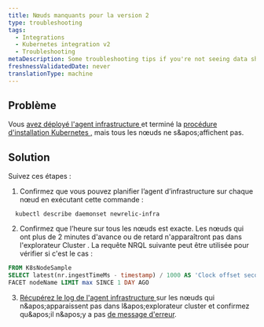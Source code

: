 ```yaml
---
title: Nœuds manquants pour la version 2
type: troubleshooting
tags:
  - Integrations
  - Kubernetes integration v2
  - Troubleshooting
metaDescription: Some troubleshooting tips if you're not seeing data show up for your New Relic's Kubernetes integration.
freshnessValidatedDate: never
translationType: machine
---
```


## Problème

Vous [avez déployé l'agent infrastructure ](/docs/infrastructure/infrastructure-monitoring/get-started/choose-infra-install-method/)et terminé la [procédure d'installation Kubernetes ,](/install/kubernetes/) mais tous les nœuds ne s&amp;apos;affichent pas.

## Solution

Suivez ces étapes :

1. Confirmez que vous pouvez planifier l’agent d’infrastructure sur chaque nœud en exécutant cette commande :

```shell
  kubectl describe daemonset newrelic-infra
```

2. Confirmez que l’heure sur tous les nœuds est exacte. Les nœuds qui ont plus de 2 minutes d'avance ou de retard n'apparaîtront pas dans l'explorateur Cluster . La requête NRQL suivante peut être utilisée pour vérifier si c'est le cas :

```sql
FROM K8sNodeSample
SELECT latest(nr.ingestTimeMs - timestamp) / 1000 AS 'Clock offset seconds'
FACET nodeName LIMIT max SINCE 1 DAY AGO
```

3. [Récupérez le log de l'agent infrastructure ](/docs/kubernetes-pixie/kubernetes-integration/advanced-configuration/k8s-version2/overview/#logs-version2)sur les nœuds qui n&amp;apos;apparaissent pas dans l&amp;apos;explorateur cluster et confirmez qu&amp;apos;il n&amp;apos;y a pas [de message d'erreur](/docs/kubernetes-pixie/kubernetes-integration/advanced-configuration/k8s-version2/errors/).